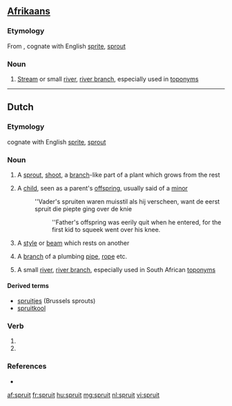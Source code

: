 ==[[Afrikaans]]==

===Etymology===
From {{etyl|nl|af}}, cognate with English [[sprite]], [[sprout]]

===Noun===
{{infl|af|noun}} {{attention|af|gender?}}

# {{geography|lang=af}} [[Stream]] or small [[river]], [[river branch]], especially used in [[toponym]]s

----

==Dutch==

===Etymology===
cognate with English [[sprite]], [[sprout]]

===Noun===
{{nl-noun}} {{m|f}}

# {{botany|lang=nl}} A [[sprout]], [[shoot]], a [[branch]]-like part of a plant which grows from the rest
# A [[child]], seen as a parent's [[offspring]], usually said of a [[minor]]
#:''Vader's spruiten waren muisstil als hij verscheen, want de eerst spruit die piepte ging over de knie
#::''Father's offspring was eerily quit when he entered, for the first kid to squeek went over his knee.
# {{construction|lang=nl}} A [[style]] or [[beam]] which rests on another
# A [[branch]] of a plumbing [[pipe]], [[rope]] etc.
# {{geography|lang=af}} A small [[river]], [[river branch]], especially used in South African [[toponym]]s

====Derived terms====
* [[spruitjes]] (Brussels sprouts)
* [[spruitkool]]

===Verb===
{{infl|nl}}

# {{nl-verb-form|p=123|n=sg|t=pres|m=ind|spruiten}}
# {{nl-verb-form|m=imp|spruiten}}

===References===
* {{R:Koenen}}

[[af:spruit]]
[[fr:spruit]]
[[hu:spruit]]
[[mg:spruit]]
[[nl:spruit]]
[[vi:spruit]]